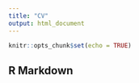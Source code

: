 ```yaml
---
title: "CV"
output: html_document
---
```


```r
knitr::opts_chunk$set(echo = TRUE)
```

## R Markdown

